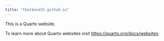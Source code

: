 ```yaml
---
title: "tbalbone31.github.io"
---
```


This is a Quarto website.

To learn more about Quarto websites visit <https://quarto.org/docs/websites>.
